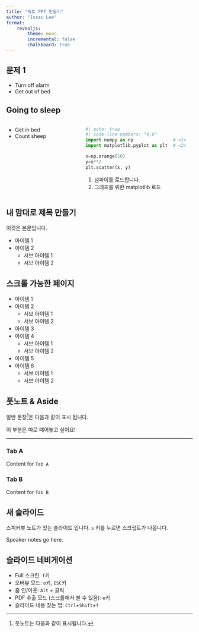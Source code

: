 ```yaml
---
title: "쿼토 PPT 만들기"
author: "Issac Lee"
format: 
    revealjs:
        theme: moon
        incremental: false
        chalkboard: true
---
```


## 문제 1

::: {.incremental}

- Turn off alarm
- Get out of bed

:::

## Going to sleep

:::: {.columns}

::: {.column width="40%"}

- Get in bed
- Count sheep

:::

::: {.column width="60%"}

```python
#| echo: true
#| code-line-numbers: "4,6"
import numpy as np               # <1>
import matplotlib.pyplot as plt  # <2>

x=np.arange(10)
y=x**2
plt.scatter(x, y)
```
1. 넘파이를 로드합니다.
2. 그래프를 위한 matplotlib 로드

:::

::::

## 내 맘대로 제목 만들기 {.smaller}

이것은 본문입니다.

- 아이템 1
- 아이템 2
    - 서브 아이템 1
    - 서브 아이템 2

## 스크롤 가능한 페이지 {.scrollable}

- 아이템 1
- 아이템 2
    - 서브 아이템 1
    - 서브 아이템 2
- 아이템 3
- 아이템 4
    - 서브 아이템 1
    - 서브 아이템 2
- 아이템 5
- 아이템 6
    - 서브 아이템 1
    - 서브 아이템 2

## 풋노트 & Aside

일반 문장^[풋노트는 다음과 같이 표시됩니다.]은 다음과 같이 표시 됩니다.

::: aside

이 부분은 따로 떼어놓고 싶어요!

:::

---

::: {.panel-tabset}

### Tab A

Content for `Tab A`

### Tab B

Content for `Tab B`

:::

## 새 슬라이드 {background-color="aquamarine"}

스피커뷰 노트가 있는 슬라이드 입니다. `s` 키를 누르면 스크립트가 나옵니다.

::: {.notes}
Speaker notes go here.
:::


## 슬라이드 네비게이션

* Full 스크린: `f`키
* 오버뷰 모드: `o`키, `ESC`키
* 줌 인/아웃: `Alt` + 클릭
* PDF 추출 모드 (스크롤해서 볼 수 있음): `e`키
* 슬라이드 내용 찾는 법: `Ctrl`+`Shift`+`f`
